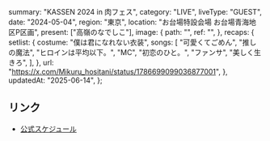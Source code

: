   summary: "KASSEN 2024 in 肉フェス",
  category: "LIVE",
  liveType: "GUEST",
  date: "2024-05-04",
  region: "東京",
  location: "お台場特設会場 お台場青海地区P区画",
  present: ["高嶺のなでしこ"],
  image: {
    path: "",
    ref: "",
  },
  recaps: {
    setlist: {
      costume: "僕は君になれない衣装",
      songs: [
        "可愛くてごめん",
        "推しの魔法",
        "ヒロインは平均以下。",
        "MC",
        "初恋のひと。",
        "ファンサ",
        "美しく生きろ",
      ],
    },
    url: "https://x.com/Mikuru_hositani/status/1786699099036877001",
  },
  updatedAt: "2025-06-14",
};

## リンク

- [公式スケジュール](https://takanenonadeshiko.jp/?p=2056)
